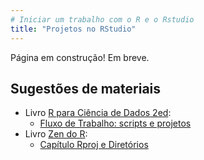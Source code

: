 ```yaml
---
# Iniciar um trabalho com o R e o Rstudio
title: "Projetos no RStudio"
---
```


:::callout-warning
Página em construção! Em breve. 
:::

<!-- ## Working directory e Rproject -->

<!-- No R, o working directory é o diretório em que os arquivos serão salvos e lidos.  -->

<!-- Mas o uso de Rprojects é ainda mais eficiente. Sempre que criar um novo projeto no RStudio, ele criará um arquivo .Rproj na pasta do projeto e definirá o diretório automaticamente. -->

## Sugestões de materiais

- Livro [R para Ciência de Dados 2ed](https://cienciadedatos.github.io/pt-r4ds/):
  - [Fluxo de Trabalho: scripts e projetos](https://cienciadedatos.github.io/pt-r4ds/workflow-scripts.html)
  
- Livro [Zen do R](https://curso-r.github.io/zen-do-r/index.html):
  - [Capítulo Rproj e Diretórios](https://curso-r.github.io/zen-do-r/rproj-dir.html)
